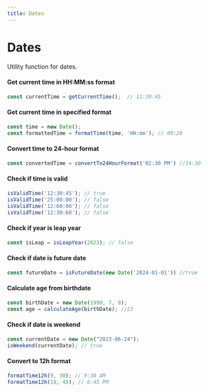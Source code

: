 ```yaml
---
title: Dates
---
```



# Dates

Utility function for dates.

#### Get current time in HH:MM:ss format
```js
const currentTime = getCurrentTime();  // 11:30:45
```

#### Get current time in specified format
```js
const time = new Date();
const formattedTime = formatTime(time, 'HH:mm'); // 09:20
```

#### Convert time to 24-hour format
```js
const convertedTime = convertTo24HourFormat('02:30 PM') //14:30
```

#### Check if time is valid
```js
isValidTime('12:30:45'); // true
isValidTime('25:00:00'); // false
isValidTime('12:60:00'); // false
isValidTime('12:30:60'); // false
```

#### Check if year is leap year
```js
const isLeap = isLeapYear(2023); // false
```

#### Check if date is future date
```js
const futureDate = isFutureDate(new Date('2024-01-01')) //true
```

#### Calculate age from birthdate
```js
const birthDate = new Date(1999, 7, 9);
const age = calculateAge(birthDate); //23
```

#### Check if date is weekend
```js
const currentDate = new Date("2023-06-24");
isWeekend(currentDate); // true
```

#### Convert to 12h format
```js
formatTime12h(9, 30); // 9:30 AM
formatTime12h(18, 45); // 6:45 PM
```
